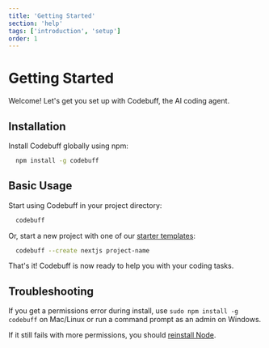 ```yaml
---
title: 'Getting Started'
section: 'help'
tags: ['introduction', 'setup']
order: 1
---
```


# Getting Started

Welcome! Let's get you set up with Codebuff, the AI coding agent.

## Installation

Install Codebuff globally using npm:

```bash
  npm install -g codebuff
```

## Basic Usage

Start using Codebuff in your project directory:

```bash
  codebuff
```

Or, start a new project with one of our [starter templates](https://github.com/CodebuffAI/codebuff-community/tree/main/starter-templates):

```bash
  codebuff --create nextjs project-name
```

That's it! Codebuff is now ready to help you with your coding tasks.

## Troubleshooting

If you get a permissions error during install, use `sudo npm install -g codebuff` on Mac/Linux or run a command prompt as an admin on Windows.

If it still fails with more permissions, you should [reinstall Node](https://nodejs.org/en/download).
